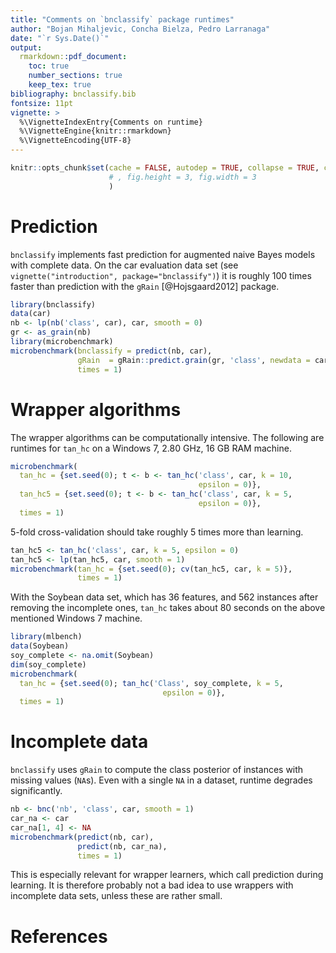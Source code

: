 ```yaml
---
title: "Comments on `bnclassify` package runtimes"
author: "Bojan Mihaljevic, Concha Bielza, Pedro Larranaga"
date: "`r Sys.Date()`"
output: 
  rmarkdown::pdf_document:
    toc: true
    number_sections: true
    keep_tex: true
bibliography: bnclassify.bib  
fontsize: 11pt
vignette: >
  %\VignetteIndexEntry{Comments on runtime}
  %\VignetteEngine{knitr::rmarkdown}
  %\VignetteEncoding{UTF-8}
---
```


```r
knitr::opts_chunk$set(cache = FALSE, autodep = TRUE, collapse = TRUE, comment = "#>"
                      # , fig.height = 3, fig.width = 3
                      )
```

# Prediction  

`bnclassify` implements fast prediction for augmented naive Bayes models with complete data. On the car evaluation data set (see `vignette("introduction", package="bnclassify")`) it is roughly 100 times faster than  prediction with the `gRain` [@Hojsgaard2012] package. 


```r
library(bnclassify)
data(car)
nb <- lp(nb('class', car), car, smooth = 0)
gr <- as_grain(nb)
library(microbenchmark)
microbenchmark(bnclassify = predict(nb, car),
               gRain  = gRain::predict.grain(gr, 'class', newdata = car),
               times = 1)
```


# Wrapper algorithms

The wrapper algorithms can be computationally intensive. The following are runtimes for `tan_hc` on a Windows 7, 2.80 GHz, 16 GB RAM machine. 

```r
microbenchmark(
  tan_hc = {set.seed(0); t <- b <- tan_hc('class', car, k = 10, 
                                          epsilon = 0)},
  tan_hc5 = {set.seed(0); t <- b <- tan_hc('class', car, k = 5, 
                                          epsilon = 0)}, 
  times = 1)
```

5-fold cross-validation should take roughly 5 times more than learning.

```r
tan_hc5 <- tan_hc('class', car, k = 5, epsilon = 0)
tan_hc5 <- lp(tan_hc5, car, smooth = 1)
microbenchmark(tan_hc = {set.seed(0); cv(tan_hc5, car, k = 5)},
               times = 1)
```


With the Soybean data set, which has 36 features, and 562 instances after removing the incomplete ones, `tan_hc` takes about 80 seconds on the above mentioned Windows 7 machine. 

```r
library(mlbench)
data(Soybean)
soy_complete <- na.omit(Soybean)
dim(soy_complete)
microbenchmark( 
  tan_hc = {set.seed(0); tan_hc('Class', soy_complete, k = 5, 
                                  epsilon = 0)}, 
  times = 1)
```


# Incomplete data

`bnclassify` uses `gRain` to compute the class posterior of instances with missing values (`NA`s). Even with a single `NA` in a dataset, runtime degrades significantly.


```r
nb <- bnc('nb', 'class', car, smooth = 1)
car_na <- car
car_na[1, 4] <- NA
microbenchmark(predict(nb, car), 
               predict(nb, car_na),
               times = 1)
```

This is especially relevant for wrapper learners, which call prediction during learning. It is therefore probably not a bad idea to use wrappers with incomplete data sets, unless these are rather small. 

# References

